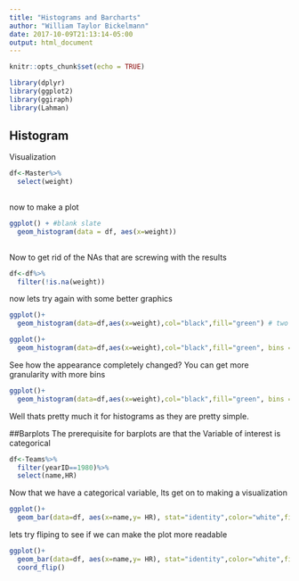 ```yaml
---
title: "Histograms and Barcharts"
author: "William Taylor Bickelmann"
date: 2017-10-09T21:13:14-05:00
output: html_document
---
```


```r
knitr::opts_chunk$set(echo = TRUE)
```


```r
library(dplyr)
library(ggplot2)
library(ggiraph)
library(Lahman)
```

## Histogram
Visualization

```r
df<-Master%>%
  select(weight)
  
```

now to make a plot

```r
ggplot() + #blank slate 
  geom_histogram(data = df, aes(x=weight))
  
```

Now to get rid of the NAs that are screwing with the results

```r
df<-df%>%
  filter(!is.na(weight))
```
now lets try again with some better graphics

```r
ggplot()+
  geom_histogram(data=df,aes(x=weight),col="black",fill="green") # two argumets were aded; color and fill
```

```r
ggplot()+
  geom_histogram(data=df,aes(x=weight),col="black",fill="green", bins = 25) #now to mess with the bins
```

See how the appearance completely changed? You can get more granularity with more bins
```r
ggplot()+
  geom_histogram(data=df,aes(x=weight),col="black",fill="green", bins = 50)
```

Well thats pretty much it for histograms as they are pretty simple. 

##Barplots
The prerequisite for barplots are that the Variable of interest is categorical
```r
df<-Teams%>%
  filter(yearID==1980)%>%
  select(name,HR)
```

Now that we have a categorical variable, lts get on to making a visualization


```r
ggplot()+
  geom_bar(data=df, aes(x=name,y= HR), stat="identity",color="white",fill="black")
```
lets try fliping to see if we can make the plot more readable
```r
ggplot()+
  geom_bar(data=df, aes(x=name,y= HR), stat="identity",color="white",fill="black") +
  coord_flip()
```


